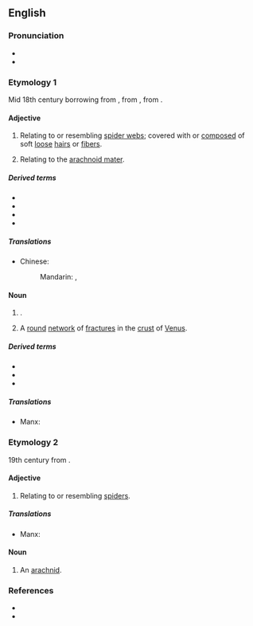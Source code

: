 ==English==

===Pronunciation===
* {{IPA|en|/əˈɹæk.nɔɪd/}}
* {{rhymes|en|æknɔɪd}}

===Etymology 1===
Mid 18th century borrowing from {{bor|en|NL.|arachnoīdēs}}, from {{der|en|grc|ᾰ̓ρᾰχνοειδής||like a cobweb}}, from {{af|grc|ᾰ̓ρᾰ́χνη|-ο-|-ειδής|t1=spider web|t3=-oid, -like|nocat=1}}.

====Adjective====
{{en-adj|-}}

# Relating to or resembling [[spider web]]s; covered with or [[compose]]d of soft [[loose]] [[hair]]s or [[fiber]]s.
# {{lb|en|anatomy}} Relating to the [[arachnoid mater]].

=====Derived terms=====
* {{l|en|arachnoid mater}}
* {{l|en|periarachnoid}}
* {{l|en|subarachnoid}}
* {{l|en|superarachnoid}}

=====Translations=====
{{trans-top|resembling spider webs}}
* Chinese:
*: Mandarin: {{t|cmn|蛛網|alt=蛛網的}}, {{t|cmn|蛛网|alt=蛛网的|tr=zhūwǎng de}}
{{trans-mid}}
{{trans-bottom}}

====Noun====
{{en-noun}}

# {{lb|en|neuroanatomy}} {{ellipsis of|en|arachnoid mater}}.
# {{lb|en|astronomy}} A [[round]] [[network]] of [[fracture]]s in the [[crust]] of [[Venus]].

=====Derived terms=====
* {{l|en|arachnoidal}}
* {{l|en|arachnoidian}}
* {{l|en|arachnoiditis}}

=====Translations=====
{{trans-see|arachnoid mater}}
{{ttbc-top}}
* Manx: {{t-check|gv|arachnoid|f}}
{{trans-mid}}
{{trans-bottom}}

===Etymology 2===
19th century from {{af|en|Arachnida|-oid|lang1=mul|alt1=''Arachnida''}}.

====Adjective====
{{en-adj|-}}

# {{lb|en|arachnology|relational}} Relating to or resembling [[spider]]s.

=====Translations=====
{{trans-top|related to or resembling spiders}}
* Manx: {{t|gv|arachnoidagh}}
{{trans-mid}}
{{trans-bottom}}

====Noun====
{{en-noun}}

# An [[arachnid]].

===References===
* {{R:Lexico}}
* {{R:MWO}}

{{c|en|Arachnids}}